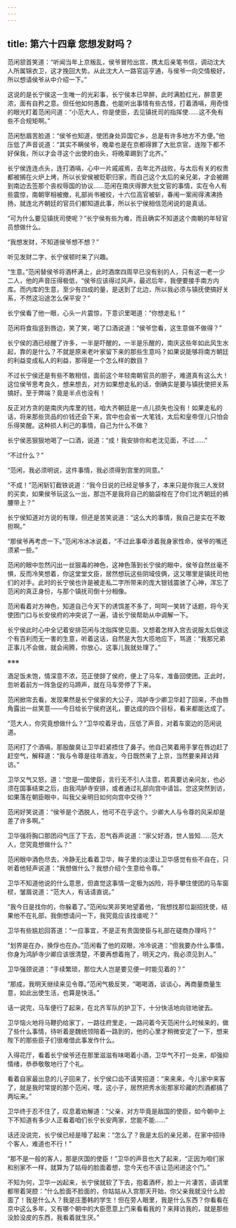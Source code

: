 ```yaml
---
---
---
```

title: 第六十四章 您想发财吗？
---




范闲颔首笑道：“听闻当年上京叛乱，侯爷冒险出宫，携太后亲笔书信，调动沈大人所属锦衣卫，这才挽回大势。从此沈大人一路官运亨通，与侯爷一向交情极好，所以想请侯爷从中介绍一下。”

这说的是长宁侯这一生唯一的光彩事，长宁侯本已早醉，此时满脸红光，醉意更浓，面有自矜之意。但任他如何愚蠢，也能听出事情有些古怪，打着酒嗝，用奇怪的眼光盯着范闲问道：“小范大人，你是使臣，去见镇抚司的指挥使……这不免有些不合规矩啊。”

范闲愁眉苦脸道：“侯爷也知道，使团身处异国它乡，总是有许多地方不方便。”他压低了声音说道：“其实不瞒侯爷，晚辈也是在京都得罪了大批京官，连陛下都不好保我，所以才会寻这个出使的由头，将晚辈踢到了北齐。”

长宁侯连连点头，连打酒嗝，心中一片戚戚焉，去年北齐战败，与太后有关的权贵都被搁在火炉上烤，所以长安侯被贬职归家，而自己这个太后的亲兄弟，才会被踢到南边去签那个丧权辱国的协议……范闲在南庆得罪大批文官的事情，实在令人有些震惊，南朝宰相被撤，礼部尚书被绞，十六位高官被斩，春闱一案闹得沸沸扬扬，就连北齐朝廷的官员们都知道此事，所以长宁侯相信范闲说的是真话。

“可为什么要见镇抚司使呢？”长宁侯有些为难，而且确实不知道这个南朝的年轻官员想做什么。

“我想发财，不知道侯爷想不想？”

听见发财二字，长宁侯顿时来了兴趣。

“生意。”范闲替侯爷将酒杯满上，此时酒席四周早已没有别的人，只有这一老一少二人，他的声音压得极低，“侯爷应该得过风声，最迟后年，我便要接手南方内库。而内库的生意，至少有四成的量，是送到了北边，所以我必须与镇抚使搞好关系，不然这沿途怎么保平安？”

长宁侯看了他一眼，心头一片震惊，下意识里喝道：“你想走私！”

范闲将食指竖到唇边，笑了笑，喝了口酒说道：“侯爷您看，这生意做不做得？”

长宁侯的酒已经醒了许多，一半是吓醒的，一半是乐醒的，南庆这些年如此风生水起，靠的是什么？不就是原来老叶家留下来的那些生意吗？如果说能够将南方朝廷的利益变成私人的利益，那得是一个怎么样的数目？

不过长宁侯还是有些不敢相信，面前这个年轻南朝官员的胆子，难道真有这么大！这位侯爷思考良久，想来想去，对方如果想走私的话，倒确实是要与镇抚使把关系搞好。至于弊端？竟是半点也没有！

反正对方贪的是南庆内库里的钱，咱大齐朝廷是一点儿损失也没有！如果走私的话，将来那些货品的价钱还会下来，宫中也会省一大笔钱，太后和皇帝侄儿只怕会乐得笑醒。这种损人利己的事情，自己为什么不做？

长宁侯恶狠狠地喝了一口酒，说道：“成！我安排你和老沈见面，不过……”

“不过什么？”

“范闲，我必须明说，这件事情，我必须得到宫里的同意。”

“不成！”范闲斩钉截铁说道：“我今日说的已经足够多了，本来只是你我三人发财的买卖，如果侯爷玩这么一出，那岂不是我将自己的脑袋栓在了你们北齐朝廷的裤腰带上？”

长宁侯知道对方说的有理，但还是苦笑说道：“这么大的事情，我自己是实在不敢担啊。”

“那侯爷再考虑一下。”范闲冷冰冰说着，“不过此事牵涉着我身家性命，侯爷的嘴还须紧一些。”

范闲的眼中忽然闪出一丝狠毒的神色，这神色落到长宁侯的眼中，侯爷自然丝毫不惧，反而冷笑想着，你这堂堂文臣，居然想玩这些阴域伎俩，这又哪里是镇抚司他们的对手。此时的长宁侯也许是被走私二字所带来的庞大银钱震骇了心神，浑忘了范闲的真正身份，与那个镇抚司倒十分相像。

范闲看着对方神色，知道自己今天下的诱饵差不多了，呵呵一笑转了话题，将今天使团门口与长安侯府的冲突说了一遍，请长宁侯帮助从中调解一下。

长宁侯此时心中全记着安排范闲与沈指挥使见面，又想着怎样入宫去说服太后做这个有百利而无一害的生意，听着这话，自然是大包大揽地应下，骂道：“我那兄弟正事儿不会做，就会闹腾，你放心，这事儿我就处理了。”

※※※

酒足饭未饱，情深意不浓，范正使辞了侯府，便上了马车，准备回使团。正此时，忽听着前方一阵急促的马蹄声，就在马车旁停了下来。

范闲掀帘去看，发现果然是长宁侯家的大公子，鸿胪寺少卿卫华赶了回来，不由唇角露出一丝笑意——今日给长宁侯府送礼，要达成的四个目标，看来都能达成了。

“范大人，你究竟想做什么？”卫华咬着牙齿，压低了声音，对着车窗边的范闲说道。

范闲打了个酒嗝，那股酸臭让卫华赶紧捂住了鼻子。他自己笑着用手掌在唇边赶了赶空气，解释道：“我与令尊是往年酒友，今日既然来了上京，当然要来拜访拜访。”

卫华又气又怒，道：“您是一国使臣，言行无不引人注意，若真要访亲问友，也必须在国事结束之后，由我鸿胪寺安排，或者通过礼部向宫中请旨。您这突然到访，如果落在朝臣眼中，叫我父亲明日如何向宫中交待？”

范闲好笑说道：“侯爷是个洒脱人，他可不在乎这个。少卿大人与令尊的风采却是差了许多啊。”

卫华强将胸口那团闷气压了下去，忍气吞声说道：“家父好酒，世人皆知……范大人，您究竟想做什么？”

范闲眼中酒色尽去，冷静无比看着卫华，眸子里的淡漠让卫华感觉有些不自在，只听着他轻声说道：“我想做什么？我想介绍个生意给令尊。”

卫华不知道他说的什么意思，但直觉这事情一定极为凶险，将手攀住使团的马车窗棂，皱眉说道：“范大人，有话请直说。”

“我今日是找你的，你躲着了。”范闲似笑非笑地望着他，“我想找那位副招抚使，结果他不在礼部，我倒想请问一下，我究竟应该找谁呢？”

卫华有些尴尬回答道：“一应事宜，不是正有贵国使臣与礼部在磋商办理吗？”

“划界是在办，换俘也在办。”范闲看了他的双眼，冷冷说道：“但我要办什么事情，你身为鸿胪寺少卿应该很清楚，不要再想着拖了，明天之内，我必须见到人。”

卫华强颈说道：“手续繁琐，那位大人岂是要见便一时能见着的？”

“那成，我明天继续来见令尊。”范闲气极反笑，“喝喝酒，谈谈心，再商量商量生意，如此出使生活，也算是快活。”

话一说完，马车便行了起来，在北齐军队的护卫下，十分快活地向驻地驶去。

卫华恼火地将马鞭扔给家丁，一路往府里走，一路问着今天范闲什么时候来的，做了些什么事情，待听着是魏统领陪着一路到的，他的心里才稍微安定了一下，想来陛下的那些臣子们很难借此事发作什么。

入得花厅，看着长宁侯爷还在那里滋滋有味喝着小酒，卫华气不打一处来，却强抑情绪，恭恭敬敬地行了个礼。

看着自家最出息的儿子回来了，长宁侯口齿不请笑招道：“来来来，今儿家中来客了，就是我时常提的那个范闲，嘿，这小子，居然把秀水街那家珍藏的烈酒都搞了两坛来。”

卫华终于忍不住了，叹息着劝解道：“父亲，对方毕竟是敌国的使臣，如今朝中上下不知道有多少人正看着咱们长宁长安两家，您能不能……”

话还没说完，长宁侯已经是嚎了起来：“怎么了？我是太后的亲兄弟，在家中招待个客人，难道也不行！”

“那不是一般的客人，那是庆国的使臣！”卫华的声音也大了起来，“正因为咱们家和别家不一样，就算为了姑母的脸面着想，您今天也不该让范闲进这个门。”

不知为何，卫华一凶起来，长宁侯就软了下去，抱着酒杯，脸上一片凄苦，语调里都带着哭腔：“什么脸面不脸面的，你姑姑从入宫那天开始，你父亲我就没什么脸面了！我是什么人？我是庄墨韩的学生！但在旁人眼里，我是什么东西？你看看在京中这么多年，又有哪个朝中的大臣愿意上门来看看我的？来拜访我的，就是那些没脸没皮的东西，我看着就生厌。”